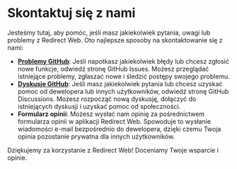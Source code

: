 # Skontaktuj się z nami

Jesteśmy tutaj, aby pomóc, jeśli masz jakiekolwiek pytania, uwagi lub problemy z Redirect Web. Oto najlepsze sposoby na skontaktowanie się z nami:

- **[Problemy GitHub](https://github.com/mshibanami/RedirectWeb/issues)**: Jeśli napotkasz jakiekolwiek błędy lub chcesz zgłosić nowe funkcje, odwiedź stronę GitHub Issues. Możesz przeglądać istniejące problemy, zgłaszać nowe i śledzić postępy swojego problemu.
- **[Dyskusje GitHub](https://github.com/mshibanami/RedirectWeb/discussions)**: Jeśli masz jakiekolwiek pytania lub chcesz uzyskać pomoc od dewelopera lub innych użytkowników, odwiedź stronę GitHub Discussions. Możesz rozpocząć nową dyskusję, dołączyć do istniejących dyskusji i uzyskać pomoc od społeczności.
- **Formularz opinii**: Możesz wysłać nam opinię za pośrednictwem formularza opinii w aplikacji Redirect Web. Spowoduje to wysłanie wiadomości e-mail bezpośrednio do dewelopera, dzięki czemu Twoja opinia pozostanie prywatna dla innych użytkowników.

Dziękujemy za korzystanie z Redirect Web! Doceniamy Twoje wsparcie i opinie.
